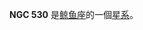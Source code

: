 {{NGCInfoBox|NGCID=NGC 530|發現者=路易斯·斯威夫特|發現日期=1886年11月20日|其他編號=IC 106, UGC 965, MCG 0-4-119|曆元=J2000.0|赤經=1時24分41.7秒
|赤緯=-1°35'13"|星座=鲸鱼座|星體=星系|星等=13.1|表面亮度=12.4|藍等=14}}

'''NGC 530''' 是[[鲸鱼座|鲸鱼座]]的一個[[星系|星系]]。

{{NGCReference|530}}
{{Catalogs|NGC=530}}
{{Galaxy-stub}}